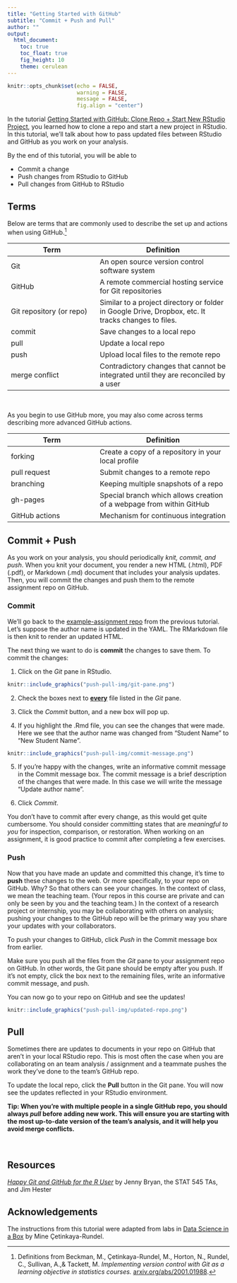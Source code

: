 ```yaml
---
title: "Getting Started with GitHub"
subtitle: "Commit + Push and Pull"
author: ""
output: 
  html_document: 
    toc: true
    toc_float: true
    fig_height: 10
    theme: cerulean
---
```


```r
knitr::opts_chunk$set(echo = FALSE, 
                      warning = FALSE, 
                      message = FALSE, 
                      fig.align = "center")
```

In the tutorial [Getting Started with GitHub: Clone Repo + Start New RStudio Project](clone-new-project.html), you learned how to clone a repo and start a new project in RStudio. In this tutorial, we'll talk about how to pass updated files between RStudio and GitHub as you work on your analysis. 

By the end of this tutorial, you will be able to 

- Commit a change
- Push changes from RStudio to GitHub
- Pull changes from GitHub to RStudio


## Terms

Below are terms that are commonly used to describe the set up and actions when using GitHub.^[Definitions from Beckman, M., &Ccedil;etinkaya-Rundel, M., Horton, N., Rundel, C., Sullivan, A.,& Tackett, M. *Implementing version control with Git as a learning objective in statistics courses.* [arxiv.org/abs/2001.01988](https://arxiv.org/abs/2001.01988).] 

| Term   | Definition |
|--------|------------|
| Git    | An open source version control software system |
| GitHub | A remote commercial hosting service for Git repositories       |
| Git repository (or repo) | Similar to a project directory or folder in Google Drive, Dropbox, etc. It tracks changes to files.         |
| commit | Save changes to a local repo        |
| pull | Update a local repo        |
| push | Upload local files to the remote repo        |
| merge conflict | Contradictory changes that cannot be integrated until they are reconciled by a user       |

<br>

As you begin to use GitHub more, you may also come across terms describing more advanced GitHub actions.

| Term   | Definition |
|--------|------------|
| forking   | Create a copy of a repository in your local profile |
| pull request | Submit changes to a remote repo       |
| branching | Keeping multiple snapshots of a repo |
| gh-pages | Special branch which allows creation of a webpage from within GitHub        |
| GitHub actions | Mechanism for continuous integration |

## Commit + Push

As you work on your analysis, you should periodically *knit, commit, and push*. When you knit your document, you render a new HTML (.html), PDF (.pdf), or Markdown (.md) document that includes your analysis updates. Then, you will commit the changes and push them to the remote assignment repo on GitHub. 

### Commit 

We'll go back to the [example-assignment repo](https://github.com/DukeStatSci/example-assignment) from the previous tutorial. Let's suppose the author name is updated in the YAML. The RMarkdown file is then knit to render an updated HTML. 



The next thing we want to do is **commit** the changes to save them. To commit the changes: 

1. Click on the *Git* pane in RStudio. 


```r
knitr::include_graphics("push-pull-img/git-pane.png")
```

2. Check the boxes next to **<u>every</u>** file listed in the *Git* pane.

3. Click the *Commit* button, and a new box will pop up.

4. If you highlight the .Rmd file, you can see the changes that were made. Here we see that the author name was changed from "Student Name" to "New Student Name".


```r
knitr::include_graphics("push-pull-img/commit-message.png")
```

5. If you're happy with the changes, write an informative commit message in the Commit message box. The commit message is a brief description of the changes that were made. In this case we will write the message "Update author name". 

6. Click *Commit*.

You don't have to commit after every change, as this would get quite cumbersome. You should consider committing states that are *meaningful to you* for inspection, comparison, or restoration. When working on an assignment, it is good practice to commit after completing a few exercises. 

### Push

Now that you have made an update and committed this change, it's time to **push** these changes to the web. Or more specifically, to your repo on GitHub. Why? So that others can see your changes. In the context of class, we mean the teaching team. (Your repos in this course are private and can only be seen by you and the teaching team.) In the context of a research project or internship, you may be collaborating with others on analysis;  pushing your changes to the GitHub repo will be the primary way you share your updates with your collaborators.

To push your changes to GitHub, click *Push* in the Commit message box from earlier.

Make sure you push all the files from the *Git* pane to your assignment repo on GitHub. In other words, the Git pane should be empty after you push. If it's not empty, click the box next to the remaining files, write an informative commit message, and push.

You can now go to your repo on GitHub and see the updates!

```r
knitr::include_graphics("push-pull-img/updated-repo.png")
```

## Pull 

Sometimes there are updates to documents in your repo on GitHub that aren't in your local RStudio repo. This is most often the case when you are collaborating on an team analysis / assignment and a teammate pushes the work they've done to the team's GitHub repo. 

To update the local repo, click the **Pull** button in the Git pane. You will now see the updates reflected in your RStudio environment.

**Tip: When you're with multiple people in a single GitHub repo, you should always <i>pull</i> before adding new work. This will ensure you are starting with the most up-to-date version of the team's analysis, and it will help you avoid merge conflicts.**

<br> 

## Resources

[*Happy Git and GitHub for the R User*](https://happygitwithr.com/) by Jenny Bryan, the STAT 545 TAs, and Jim Hester


## Acknowledgements

The instructions from this tutorial were adapted from labs in [Data Science in a Box](https://datasciencebox.org/) by Mine &Ccedil;etinkaya-Rundel.
